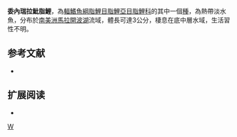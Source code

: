{{Speciesbox 
| taxon = Hyphessobrycon sovichthys
| status = NE
| status_system = IUCN3.1
| authority =  [[Schultz|Schultz]], 1944
| synonyms = 
}}
'''委內瑞拉魮脂鯉'''，為[[輻鰭魚綱|輻鰭魚綱]][[脂鯉目|脂鯉目]][[脂鯉亞目|脂鯉亞目]][[脂鯉科|脂鯉科]]的其中一個[[種|種]]，為熱帶淡水魚，分布於[[南美洲|南美洲]][[馬拉開波湖|馬拉開波湖]]流域，體長可達3公分，棲息在底中層水域，生活習性不明。

==参考文献==
{{refbegin}}
*{{FishBase_species|genus=Hyphessobrycon|species=sovichthys|year=2013|month=12}}
{{refend}}

== 扩展阅读 ==
{{refbegin}}
*{{wikispecies-inline|Hyphessobrycon sovichthys|委內瑞拉魮脂鯉}}
{{refend}}
{{Taxonbar|from=Q5551338}}

[[Category:魮脂鯉屬|W]]


{{魚類小作品}}